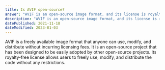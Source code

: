 ```yaml
---
title: Is AVIF open-source?
answer: "AVIF is an open-source image format, and its license is royalty-free, making it easy for open-source projects to use it. AVIF was designed with open-source projects in mind."
description: "AVIF is an open-source image format, and its license is royalty-free, making it easy for open-source projects to use it. AVIF was designed with open-source projects in mind."
datePublished: 2021-11-18
dateModified: 2023-01-03
---
```


AVIF is a freely available image format that anyone can use, modify, and distribute without incurring licensing fees. It is an open-source project that has been designed to be easily adopted by other open-source projects. Its royalty-free license allows users to freely use, modify, and distribute the code without any restrictions.
